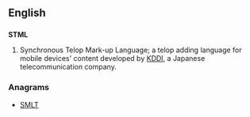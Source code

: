 ==English==

==={{initialism-old|en}}===
'''STML'''

# {{context|computing|lang=en}} Synchronous Telop Mark-up Language; a telop adding language for mobile devices' content developed by [[KDDI]], a Japanese telecommunication company.

===Anagrams===
* [[SMLT#English|SMLT]]